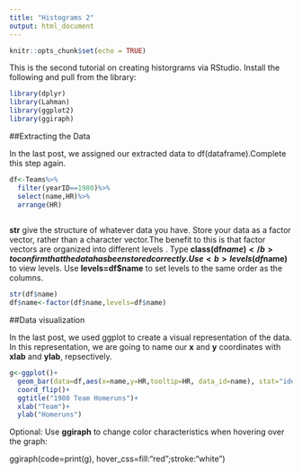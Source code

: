 ```yaml
---
title: "Histograms 2"
output: html_document
---
```


```r
knitr::opts_chunk$set(echo = TRUE)
```

This is the second tutorial on creating historgrams via RStudio.
Install the following and pull from the library:

```r
library(dplyr)
library(Lahman)
library(ggplot2)
library(ggiraph)
```

##Extracting the Data

In the last post, we assigned our extracted data to df(dataframe).Complete this step again.
```r
df<-Teams%>%
  filter(yearID==1980)%>%
  select(name,HR)%>%
  arrange(HR)
  
```

<b>str</b> give the structure of whatever data you have. Store your data as a factor vector, rather than a character vector.The benefit to this is that factor vectors are organized into different levels . 
Type <b>class(df$name)</b> to confirm that the data has been stored correctly. 
Use <b>levels(df$name)</b> to view levels.
Use <b>levels=df$name</b> to set levels to the same order as the columns. 

```r
str(df$name)  
df$name<-factor(df$name,levels=df$name) 
```


##Data visualization

In the last post, we used ggplot to create a visual representation of the data. In this representation, we are going to name our <b>x</b> and <b>y</b> coordinates with <b>xlab</b> and <b>ylab</b>, repsectively. 
```r
g<-ggplot()+
  geom_bar(data=df,aes(x=name,y=HR,tooltip=HR, data_id=name), stat="identity", color="blue",fill="white")+
  coord_flip()+
  ggtitle("1980 Team Homeruns")+
  xlab("Team")+
  ylab("Homeruns")
```

Optional: Use <b>ggiraph</b> to change color characteristics when hovering over the graph:

ggiraph(code=print(g), hover_css=fill:"red";stroke:"white")


